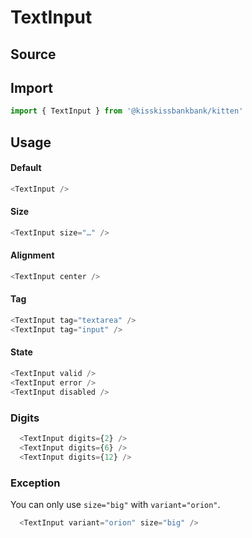 

<Meta title="Form/TextInput" component={TextInput} />

# TextInput

## Source

<FileUrl filepath={__filename} />

## Import

```js
import { TextInput } from '@kisskissbankbank/kitten'
```

## Usage

<Canvas>
  <Story name="Example" story={stories.Default} />
</Canvas>

#### Default

```js
<TextInput />
```

#### Size

```js
<TextInput size="…" />
```

#### Alignment

```js
<TextInput center />
```

#### Tag

```js
<TextInput tag="textarea" />
<TextInput tag="input" />
```

#### State

```js
<TextInput valid />
<TextInput error />
<TextInput disabled />
```

### Digits

```js
  <TextInput digits={2} />
  <TextInput digits={6} />
  <TextInput digits={12} />
```

### Exception

You can only use `size="big"` with `variant="orion"`.

```js
  <TextInput variant="orion" size="big" />
```
